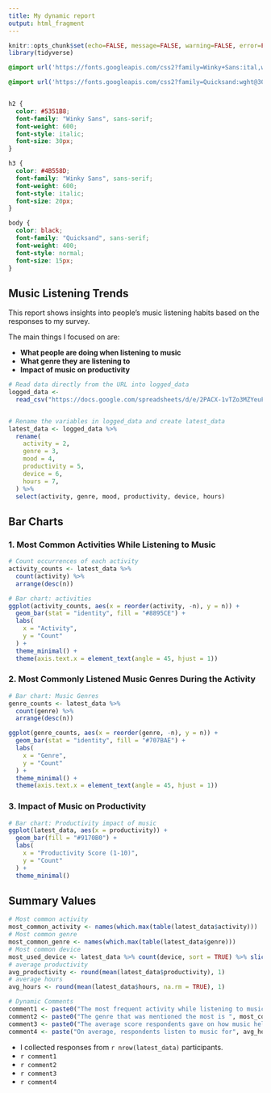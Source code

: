 ```yaml
---
title: My dynamic report
output: html_fragment
---
```


```r
knitr::opts_chunk$set(echo=FALSE, message=FALSE, warning=FALSE, error=FALSE)
library(tidyverse)
```


```css
@import url('https://fonts.googleapis.com/css2?family=Winky+Sans:ital,wght@0,300..900;1,300..900&display=swap');

@import url('https://fonts.googleapis.com/css2?family=Quicksand:wght@300..700&family=Winky+Sans:ital,wght@1,800&display=swap');


h2 {
  color: #5351B8;
  font-family: "Winky Sans", sans-serif;
  font-weight: 600;
  font-style: italic;
  font-size: 30px;
}

h3 {
  color: #4B558D;
  font-family: "Winky Sans", sans-serif;
  font-weight: 600;
  font-style: italic;
  font-size: 20px;
}

body {
  color: black;
  font-family: "Quicksand", sans-serif;
  font-weight: 400;
  font-style: normal;
  font-size: 15px;
}
```



## Music Listening Trends

 This report shows insights into people's music listening habits based on the responses to my survey.

 
 The main things I focused on are:

- **What people are doing when listening to music**
- **What genre they are listening to**
- **Impact of music on productivity**



```r
# Read data directly from the URL into logged_data
logged_data <- 
  read_csv("https://docs.google.com/spreadsheets/d/e/2PACX-1vTZo3MZYeuFlH1P7LbRwDMO-ZsiqvvOKQAxpHsQDlcLEzSFPJne-v1FoHd_sZ-AnDP98sPSVrWT_5rN/pub?gid=1829976472&single=true&output=csv")


# Rename the variables in logged_data and create latest_data
latest_data <- logged_data %>%
  rename(
    activity = 2,
    genre = 3,
    mood = 4,
    productivity = 5,
    device = 6,
    hours = 7,
  ) %>%
  select(activity, genre, mood, productivity, device, hours) 
```


## Bar Charts

### 1. Most Common Activities While Listening to Music

```r
# Count occurrences of each activity
activity_counts <- latest_data %>%
  count(activity) %>%
  arrange(desc(n))

# Bar chart: activities
ggplot(activity_counts, aes(x = reorder(activity, -n), y = n)) +
  geom_bar(stat = "identity", fill = "#8895CE") +
  labs(
    x = "Activity",
    y = "Count"
  ) +
  theme_minimal() +
  theme(axis.text.x = element_text(angle = 45, hjust = 1))
```



### 2. Most Commonly Listened Music Genres During the Activity

```r
# Bar chart: Music Genres
genre_counts <- latest_data %>%
  count(genre) %>%
  arrange(desc(n))

ggplot(genre_counts, aes(x = reorder(genre, -n), y = n)) +
  geom_bar(stat = "identity", fill = "#707BAE") +
  labs(
    x = "Genre",
    y = "Count"
  ) +
  theme_minimal() +
  theme(axis.text.x = element_text(angle = 45, hjust = 1))
```



### 3. Impact of Music on Productivity

```r
# Bar chart: Productivity impact of music
ggplot(latest_data, aes(x = productivity)) +
  geom_bar(fill = "#9170B0") +
  labs(
    x = "Productivity Score (1-10)",
    y = "Count"
  ) +
  theme_minimal()

```



## Summary Values

```r
# Most common activity
most_common_activity <- names(which.max(table(latest_data$activity)))
# Most common genre
most_common_genre <- names(which.max(table(latest_data$genre)))
# Most common device
most_used_device <- latest_data %>% count(device, sort = TRUE) %>% slice(1) %>% pull(device)
# average productivity
avg_productivity <- round(mean(latest_data$productivity), 1)
# average hours
avg_hours <- round(mean(latest_data$hours, na.rm = TRUE), 1)

# Dynamic Comments
comment1 <- paste0("The most frequent activity while listening to music is ", most_common_activity, ".")
comment2 <- paste0("The genre that was mentioned the most is ", most_common_genre, ".")
comment3 <- paste0("The average score respondents gave on how music helps their productivity is ", avg_productivity, ".")
comment4 <- paste("On average, respondents listen to music for", avg_hours, "hours per day, and the most common device used to listen to music is", most_used_device, ".")
```


- I collected responses from `r nrow(latest_data)` participants.
- `r comment1`
- `r comment2`
- `r comment3`
- `r comment4`
